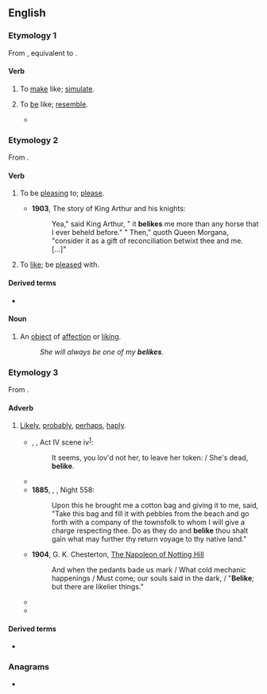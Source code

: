 {{also|be like}}
==English==

===Etymology 1===
From {{inh|en|enm|beliken||to simulate, feign}}, equivalent to {{prefix|en|be|like}}.

====Verb====
{{en-verb}}

# {{lb|en|transitive}} To [[make]] like; [[simulate]].
# {{lb|en|transitive}} To [[be]] like; [[resemble]].
#* {{quote-text|en|year=2000|author=Helen May Dennis|title=Ezra Pound and poetic influence|passage=The most beautiful passages of Arnaut are in the canzo beginning: Sweet cries and cracks and lays and chants inflected By auzels who, in their Latin '''belikes'''.}}

===Etymology 2===
From {{prefix|en|be|like}}.

====Verb====
{{en-verb}}

# {{lb|en|impersonal}} To be [[pleasing]] to; [[please]].
#* '''1903''', The story of King Arthur and his knights:
#*: Yea," said King Arthur, " it '''belikes''' me more than any horse that I ever beheld before." " Then," quoth Queen Morgana, "consider it as a gift of reconciliation betwixt thee and me. [...]"
# {{lb|en|transitive}} To [[like]]; be [[pleased]] with.

====Derived terms====
* {{l|en|beliked}}

====Noun====
{{en-noun}}

# An [[object]] of [[affection]] or [[liking]].
#: ''She will always be one of my '''belikes'''.''

===Etymology 3===
From {{prefix|en|be|like}}.

====Adverb====
{{en-adv|-}}

# {{lb|en|archaic|or|dialectal|Northern England}} [[likely|Likely]], [[probably]], [[perhaps]], [[haply]].
#* {{circa|1589-93}} {{w|William Shakespeare}}, ''{{w|The Two Gentlemen of Verona}}'', Act IV scene iv<sup>[http://shakespeare.mit.edu/two_gentlemen/index.html]</sup>:
#*: It seems, you lov'd not her, to leave her token: / She's dead, '''belike'''.
#* {{RQ:Burton Melancholy|part=III|section=1|member=2|subsection=iii|passage=For that reason, '''belike''', Homer feigns the three Graces to be linked and tied hand in hand, because the hearts of men are so firmly united with such graces.}}
#* '''1885''', {{w|Richard F. Burton}}, ''{{w|The Book of the Thousand Nights and a Night}}'', Night 558:
#*: Upon this he brought me a cotton bag and giving it to me, said, "Take this bag and fill it with pebbles from the beach and go forth with a company of the townsfolk to whom I will give a charge respecting thee. Do as they do and '''belike''' thou shalt gain what may further thy return voyage to thy native land."
#* '''1904''', G. K. Chesterton, [[s:The Napoleon of Notting Hill|The Napoleon of Notting Hill]]
#*: And when the pedants bade us mark / What cold mechanic happenings / Must come; our souls said in the dark, / "'''Belike'''; but there are likelier things."
#* {{quote-book|1=en|year=1938|author=Norman Lindsay|authorlink=Norman Lindsay|title=Age of Consent|publisher=Ure Smith|location=Sydney|year_published=1962|page=39|passage=Some night-bird, '''belike''', or a sea-gull squalling below the headland.}}
#* {{quote-book|en|year=1991|author=Roger Zelazny & Robert Sheckley
|title=[http://books.google.com/books?ei=pFkWT9zfO8altwfcubzhAg&id=V0GtFFhDUvIC&dq=Bring+Me+the+Head+of+Prince+Charming&q=eftsoons#search_anchor Bring Me the Head of Prince Charming]
|publisher=Bantam Books, New York|page=205
|passage=Princess Scarlet fanned herself with the Chinese fan that Supply had provided and, turning to Achmed Ali, said in formal tones, "'''Belike''', sir, I've not seen thy match for overall all-in dancing eftsoons.}}

====Derived terms====
* {{l|en|belikely}}

===Anagrams===
* {{anagrams|en|a=beeikl|Beilke}}